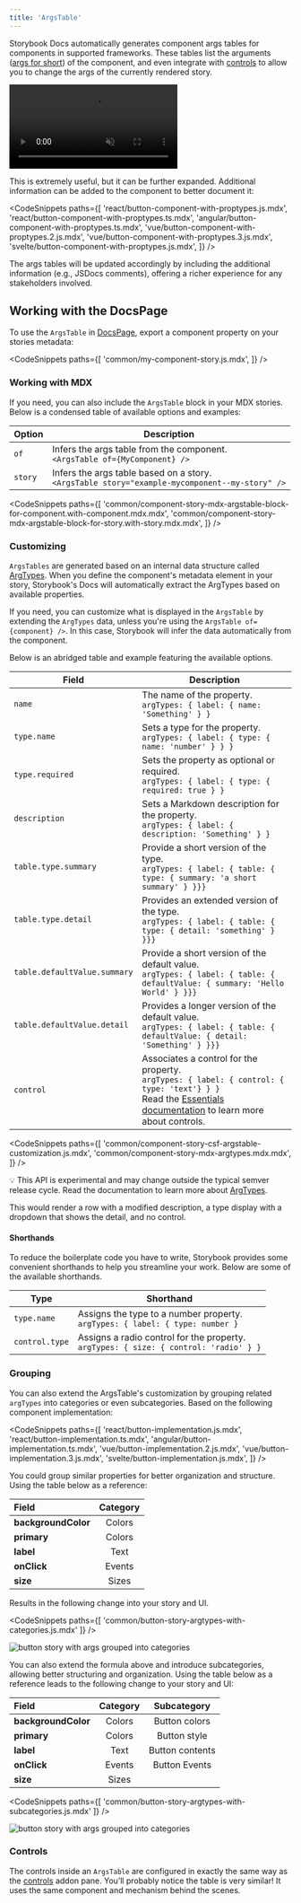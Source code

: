 ```yaml
---
title: 'ArgsTable'
---
```


Storybook Docs automatically generates component args tables for components in supported frameworks. These tables list the arguments ([args for short](../writing-stories/args.md)) of the component, and even integrate with [controls](../essentials/controls.md) to allow you to change the args of the currently rendered story.

<video autoPlay muted playsInline loop>
  <source
    src="addon-controls-docs-optimized.mp4"
    type="video/mp4"
  />
</video>

This is extremely useful, but it can be further expanded. Additional information can be added to the component to better document it:

<!-- prettier-ignore-start -->

<CodeSnippets
  paths={[
    'react/button-component-with-proptypes.js.mdx',
    'react/button-component-with-proptypes.ts.mdx',
    'angular/button-component-with-proptypes.ts.mdx',
    'vue/button-component-with-proptypes.2.js.mdx',
    'vue/button-component-with-proptypes.3.js.mdx',
    'svelte/button-component-with-proptypes.js.mdx',
  ]}
/>

<!-- prettier-ignore-end -->

The args tables will be updated accordingly by including the additional information (e.g., JSDocs comments), offering a richer experience for any stakeholders involved.

## Working with the DocsPage

To use the `ArgsTable` in [DocsPage](./docs-page.md#component-parameter), export a component property on your stories metadata:

<!-- prettier-ignore-start -->

<CodeSnippets
  paths={[
    'common/my-component-story.js.mdx',
  ]}
/>

<!-- prettier-ignore-end -->

### Working with MDX

If you need, you can also include the `ArgsTable` block in your MDX stories. Below is a condensed table of available options and examples:

| Option  | Description                                                                                         |
| ------- | --------------------------------------------------------------------------------------------------- |
| `of`    | Infers the args table from the component. <br/> `<ArgsTable of={MyComponent} />`                    |
| `story` | Infers the args table based on a story. <br/> `<ArgsTable story="example-mycomponent--my-story" />` |

<!-- prettier-ignore-start -->

<CodeSnippets
  paths={[
    'common/component-story-mdx-argstable-block-for-component.with-component.mdx.mdx',
    'common/component-story-mdx-argstable-block-for-story.with-story.mdx.mdx',
  ]}
/>

### Customizing

`ArgsTables` are generated based on an internal data structure called [ArgTypes](../api/argtypes.md). When you define the component's metadata element in your story, Storybook's Docs will automatically extract the ArgTypes based on available properties. 

If you need, you can customize what is displayed in the `ArgsTable` by extending the `ArgTypes` data, unless you're using the `ArgsTable of={component} />`. In this case, Storybook will infer the data automatically from the component.

Below is an abridged table and example featuring the available options.


| Field                          | Description                                                                                                                                                                                         |
|--------------------------------|-----------------------------------------------------------------------------------------------------------------------------------------------------------------------------------------------------|
| `name`                         | The name of the property. <br/> `argTypes: { label: { name: 'Something' } }`                                                                                                                                           |
| `type.name`                    | Sets a type for the property. <br/> `argTypes: { label: { type: { name: 'number' } } }`                                                                                                                       |
| `type.required`                | Sets the property as optional or required. <br/> `argTypes: { label: { type: { required: true } }`                                                                                                  |
| `description`                  | Sets a Markdown description for the property. <br/> `argTypes: { label: { description: 'Something' } }`                                                                                             |
| `table.type.summary`         | Provide a  short version of the type. <br/> `argTypes: { label: { table: { type: { summary: 'a short summary' } }}}`                                                                                |
| `table.type.detail`          | Provides an extended version of the type. <br/> `argTypes: { label: { table: { type: { detail: 'something' } }}}`                                                                                   |
| `table.defaultValue.summary` | Provide a short version of the default value. <br/> `argTypes: { label: { table: { defaultValue: { summary: 'Hello World' } }}}`                                                                    |
| `table.defaultValue.detail`  | Provides a longer version of the default value. <br/> `argTypes: { label: { table: { defaultValue: { detail: 'Something' } }}}`                                                                     |
| `control`                    | Associates a control for the property. <br/> `argTypes: { label: { control: { type: 'text'} } }` <br/>Read the  [Essentials documentation](../essentials/controls.md) to learn more about controls. |


<!-- prettier-ignore-start -->

<CodeSnippets
  paths={[
    'common/component-story-csf-argstable-customization.js.mdx',
    'common/component-story-mdx-argtypes.mdx.mdx',
  ]}
/>

<!-- prettier-ignore-end -->

<div class="aside">

💡 This API is experimental and may change outside the typical semver release cycle. Read the documentation to learn more about [ArgTypes](../api/argtypes.md).

</div>

This would render a row with a modified description, a type display with a dropdown that shows the detail, and no control.

#### Shorthands

To reduce the boilerplate code you have to write, Storybook provides some convenient shorthands to help you streamline your work. Below are some of the available shorthands.

| Type           | Shorthand                                                                                  |
| -------------- | ------------------------------------------------------------------------------------------ |
| `type.name`    | Assigns the type to a number property. <br/> `argTypes: { label: { type: number }`         |
| `control.type` | Assigns a radio control for the property. <br/> `argTypes: { size: { control: 'radio' } }` |

### Grouping

You can also extend the ArgsTable's customization by grouping related `argTypes` into categories or even subcategories. Based on the following component implementation:

<!-- prettier-ignore-start -->

<CodeSnippets
  paths={[
    'react/button-implementation.js.mdx',
    'react/button-implementation.ts.mdx',
    'angular/button-implementation.ts.mdx',
    'vue/button-implementation.2.js.mdx',
    'vue/button-implementation.3.js.mdx',
    'svelte/button-implementation.js.mdx',
  ]}
/>

<!-- prettier-ignore-end -->

You could group similar properties for better organization and structure. Using the table below as a reference:

| Field               | Category |
| :------------------ | :------: |
| **backgroundColor** |  Colors  |
| **primary**         |  Colors  |
| **label**           |   Text   |
| **onClick**         |  Events  |
| **size**            |  Sizes   |

Results in the following change into your story and UI.

<!-- prettier-ignore-start -->

<CodeSnippets
  paths={[
    'common/button-story-argtypes-with-categories.js.mdx'
  ]}
/>

<!-- prettier-ignore-end -->

![button story with args grouped into categories](./button-args-grouped-categories.png)

You can also extend the formula above and introduce subcategories, allowing better structuring and organization. Using the table below as a reference leads to the following change to your story and UI:

| Field               | Category |   Subcategory   |
| :------------------ | :------: | :-------------: |
| **backgroundColor** |  Colors  |  Button colors  |
| **primary**         |  Colors  |  Button style   |
| **label**           |   Text   | Button contents |
| **onClick**         |  Events  |  Button Events  |
| **size**            |  Sizes   |                 |

<!-- prettier-ignore-start -->

<CodeSnippets
  paths={[
    'common/button-story-argtypes-with-subcategories.js.mdx'
  ]}
/>

<!-- prettier-ignore-end -->

![button story with args grouped into categories](./button-args-grouped-subcategories.png)

### Controls

The controls inside an `ArgsTable` are configured in exactly the same way as the [controls](../essentials/controls.md) addon pane. You’ll probably notice the table is very similar! It uses the same component and mechanism behind the scenes.